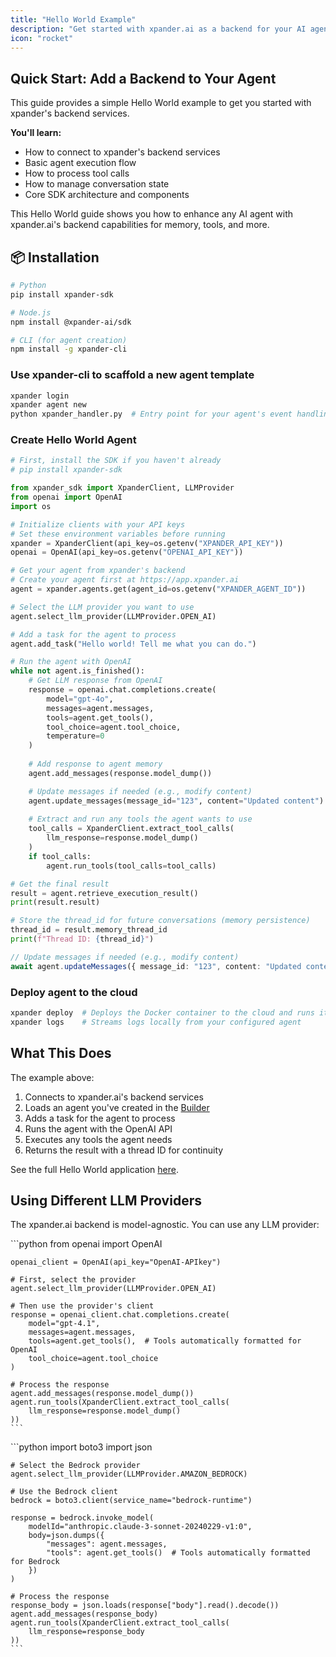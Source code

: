 ```yaml
---
title: "Hello World Example"
description: "Get started with xpander.ai as a backend for your AI agents"
icon: "rocket"
---
```


## Quick Start: Add a Backend to Your Agent

<Note>
This guide provides a simple Hello World example to get you started with xpander's backend services.

**You'll learn:**
- How to connect to xpander's backend services
- Basic agent execution flow
- How to process tool calls
- How to manage conversation state
- Core SDK architecture and components
</Note>

This Hello World guide shows you how to enhance any AI agent with xpander.ai's backend capabilities for memory, tools, and more.

## 📦 Installation

```bash
# Python
pip install xpander-sdk

# Node.js
npm install @xpander-ai/sdk

# CLI (for agent creation)
npm install -g xpander-cli
```

### Use xpander-cli to scaffold a new agent template

```bash
xpander login
xpander agent new
python xpander_handler.py  # Entry point for your agent's event handling
```

### Create Hello World Agent

```python hello_world_agent.py
# First, install the SDK if you haven't already
# pip install xpander-sdk

from xpander_sdk import XpanderClient, LLMProvider
from openai import OpenAI
import os

# Initialize clients with your API keys
# Set these environment variables before running
xpander = XpanderClient(api_key=os.getenv("XPANDER_API_KEY"))
openai = OpenAI(api_key=os.getenv("OPENAI_API_KEY"))

# Get your agent from xpander's backend
# Create your agent first at https://app.xpander.ai
agent = xpander.agents.get(agent_id=os.getenv("XPANDER_AGENT_ID"))

# Select the LLM provider you want to use
agent.select_llm_provider(LLMProvider.OPEN_AI)

# Add a task for the agent to process
agent.add_task("Hello world! Tell me what you can do.")

# Run the agent with OpenAI
while not agent.is_finished():
    # Get LLM response from OpenAI
    response = openai.chat.completions.create(
        model="gpt-4o",
        messages=agent.messages,
        tools=agent.get_tools(),
        tool_choice=agent.tool_choice,
        temperature=0
    )
    
    # Add response to agent memory
    agent.add_messages(response.model_dump())

    # Update messages if needed (e.g., modify content)
    agent.update_messages(message_id="123", content="Updated content")
    
    # Extract and run any tools the agent wants to use
    tool_calls = XpanderClient.extract_tool_calls(
        llm_response=response.model_dump()
    )
    if tool_calls:
        agent.run_tools(tool_calls=tool_calls)

# Get the final result
result = agent.retrieve_execution_result()
print(result.result)

# Store the thread_id for future conversations (memory persistence)
thread_id = result.memory_thread_id
print(f"Thread ID: {thread_id}")
```

```typescript
// Update messages if needed (e.g., modify content)
await agent.updateMessages({ message_id: "123", content: "Updated content" });
```

### Deploy agent to the cloud

```bash
xpander deploy  # Deploys the Docker container to the cloud and runs it via xpander_handler.py
xpander logs    # Streams logs locally from your configured agent
```


## What This Does

The example above:

1. Connects to xpander.ai's backend services
2. Loads an agent you've created in the [Builder](https://app.xpander.ai)
3. Adds a task for the agent to process
4. Runs the agent with the OpenAI API
5. Executes any tools the agent needs
6. Returns the result with a thread ID for continuity

See the full Hello World application [here](https://github.com/xpander-ai/xpander.ai/tree/main/Getting-Started/hello-worlds).

## Using Different LLM Providers

The xpander.ai backend is model-agnostic. You can use any LLM provider:

<Tabs>
  <Tab title="OpenAI">
    ```python
    from openai import OpenAI

    openai_client = OpenAI(api_key="OpenAI-APIkey")

    # First, select the provider
    agent.select_llm_provider(LLMProvider.OPEN_AI)
    
    # Then use the provider's client
    response = openai_client.chat.completions.create(
        model="gpt-4.1",
        messages=agent.messages,
        tools=agent.get_tools(),  # Tools automatically formatted for OpenAI
        tool_choice=agent.tool_choice
    )
    
    # Process the response
    agent.add_messages(response.model_dump())
    agent.run_tools(XpanderClient.extract_tool_calls(
        llm_response=response.model_dump()
    ))
    ```
  </Tab>
  
  <Tab title="AWS Bedrock">
    ```python
    import boto3
    import json
    
    # Select the Bedrock provider
    agent.select_llm_provider(LLMProvider.AMAZON_BEDROCK)
    
    # Use the Bedrock client
    bedrock = boto3.client(service_name="bedrock-runtime")
    
    response = bedrock.invoke_model(
        modelId="anthropic.claude-3-sonnet-20240229-v1:0",
        body=json.dumps({
            "messages": agent.messages,
            "tools": agent.get_tools()  # Tools automatically formatted for Bedrock
        })
    )
    
    # Process the response
    response_body = json.loads(response["body"].read().decode())
    agent.add_messages(response_body)
    agent.run_tools(XpanderClient.extract_tool_calls(
        llm_response=response_body
    ))
    ```
  </Tab>
</Tabs>